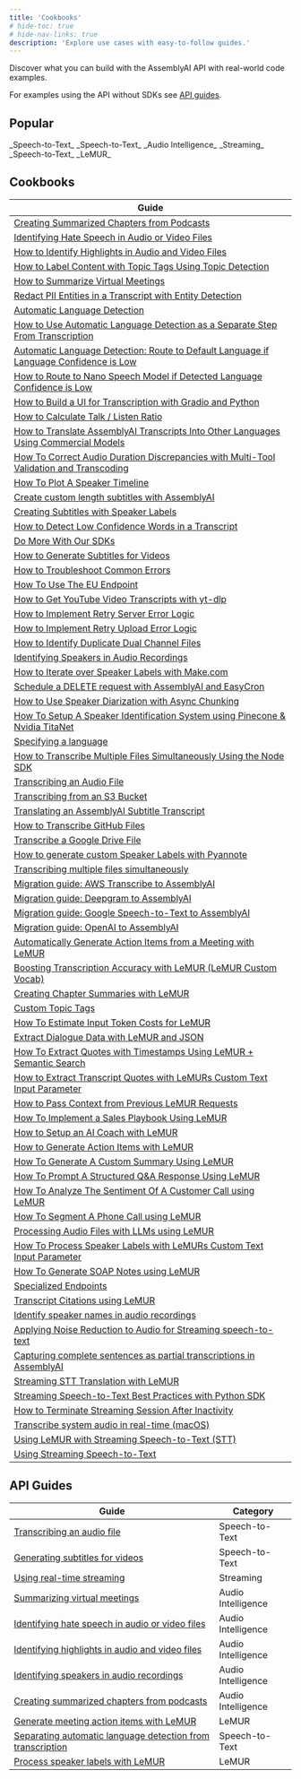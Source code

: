 ```yaml
---
title: 'Cookbooks'
# hide-toc: true
# hide-nav-links: true
description: 'Explore use cases with easy-to-follow guides.'
---
```


  Discover what you can build with the AssemblyAI API with real-world code
  examples.

For examples using the API without SDKs see [API guides](#api-guides).


## **Popular**

<CardGroup cols={3}>
<Card
  title="How to Transcribe YouTube Videos"
  href="https://github.com/AssemblyAI/cookbook/blob/master/core-transcription/transcribe_youtube_videos.ipynb"
>
_Speech-to-Text_
</Card>
<Card
  title="How to Generate Subtitles for Videos"
  href="https://github.com/AssemblyAI/cookbook/blob/master/core-transcription/subtitles.ipynb"
>
_Speech-to-Text_
</Card>
<Card
  title="Identify Speakers in Audio Recordings"
  href="https://github.com/AssemblyAI/cookbook/blob/master/core-transcription/speaker_labels.ipynb"
>
_Audio Intelligence_
</Card>
<Card
  title="Use LeMUR with Streaming Speech-to-Text"
  href="https://github.com/AssemblyAI/cookbook/blob/master/streaming-stt/real_time_lemur.ipynb"
>
_Streaming_
</Card>
<Card
  title="Create Summarized Chapters from Podcasts"
  href="https://github.com/AssemblyAI/cookbook/blob/master/audio-intelligence/auto_chapters.ipynb"
>
_Speech-to-Text_
</Card>
<Card
  title="Use LeMUR to Boost Custom Vocabulary List"
  href="https://github.com/AssemblyAI/cookbook/blob/master/lemur/custom-vocab-lemur.ipynb"
>
_LeMUR_
</Card>
</CardGroup>

## Cookbooks

| Guide |
| --- |
|[Creating Summarized Chapters from Podcasts](guides/auto_chapters)|
|[Identifying Hate Speech in Audio or Video Files](guides/content_moderation)|
|[How to Identify Highlights in Audio and Video Files](guides/key_phrases)|
|[How to Label Content with Topic Tags Using Topic Detection](guides/topic_detection)|
|[How to Summarize Virtual Meetings](guides/summarization)|
|[Redact PII Entities in a Transcript with Entity Detection](guides/entity_redaction)|
|[Automatic Language Detection](guides/automatic-language-detection)|
|[How to Use Automatic Language Detection as a Separate Step From Transcription](guides/automatic-language-detection-separate)|
|[Automatic Language Detection: Route to Default Language if Language Confidence is Low](guides/automatic-language-detection-route-default-language)|
|[How to Route to Nano Speech Model if Detected Language Confidence is Low](guides/automatic-language-detection-route-nano-model)|
|[How to Build a UI for Transcription with Gradio and Python](guides/gradio-frontend)|
|[How to Calculate Talk / Listen Ratio](guides/talk-listen-ratio)|
|[How to Translate AssemblyAI Transcripts Into Other Languages Using Commercial Models](guides/translate_transcripts)|
|[How To Correct Audio Duration Discrepancies with Multi-Tool Validation and Transcoding](guides/audio-duration-fix)|
|[How To Plot A Speaker Timeline](guides/speaker_timeline)|
|[Create custom length subtitles with AssemblyAI](guides/subtitle_creation_by_word_count)|
|[Creating Subtitles with Speaker Labels](guides/speaker_labelled_subtitles)|
|[How to Detect Low Confidence Words in a Transcript](guides/detecting-low-confidence-words)|
|[Do More With Our SDKs](guides/do-more-with-sdk)|
|[How to Generate Subtitles for Videos](guides/subtitles)|
|[How to Troubleshoot Common Errors](guides/common_errors_and_solutions)|
|[How To Use The EU Endpoint](guides/how_to_use_the_eu_endpoint)|
|[How to Get YouTube Video Transcripts with yt-dlp](guides/transcribe_youtube_videos)|
|[How to Implement Retry Server Error Logic](guides/retry-server-error)|
|[How to Implement Retry Upload Error Logic](guides/retry-upload-error)|
|[How to Identify Duplicate Dual Channel Files](guides/identify_duplicate_channels)|
|[Identifying Speakers in Audio Recordings](guides/speaker_labels)|
|[How to Iterate over Speaker Labels with Make.com](guides/make-speaker-labels)|
|[Schedule a DELETE request with AssemblyAI and EasyCron](guides/schedule_delete)|
|[How to Use Speaker Diarization with Async Chunking](guides/speaker-diarization-with-async-chunking)|
|[How To Setup A Speaker Identification System using Pinecone & Nvidia TitaNet](guides/titanet-speaker-identification)|
|[Specifying a language](guides/specify-language)|
|[How to Transcribe Multiple Files Simultaneously Using the Node SDK](guides/sdk-node-batch)|
|[Transcribing an Audio File](guides/transcribe)|
|[Transcribing from an S3 Bucket](guides/transcribe_from_s3)|
|[Translating an AssemblyAI Subtitle Transcript](guides/translate_subtitles)|
|[How to Transcribe GitHub Files](guides/transcribing-github-files)|
|[Transcribe a Google Drive File](guides/transcribing-google-drive-file)|
|[How to generate custom Speaker Labels with Pyannote](guides/Use_AssemblyAI_with_Pyannote_to_generate_custom_Speaker_Labels)|
|[Transcribing multiple files simultaneously ](guides/SDK_transcribe_batch_of_files/batch_transcription)|
|[Migration guide: AWS Transcribe to AssemblyAI](guides/aws_to_aai)|
|[Migration guide: Deepgram to AssemblyAI](guides/dg_to_aai)|
|[Migration guide: Google Speech-to-Text to AssemblyAI](guides/google_to_aai)|
|[Migration guide: OpenAI to AssemblyAI](guides/oai_to_aai)|
|[Automatically Generate Action Items from a Meeting with LeMUR](guides/meeting-action-items)|
|[Boosting Transcription Accuracy with LeMUR (LeMUR Custom Vocab)](guides/custom-vocab-lemur)|
|[Creating Chapter Summaries with LeMUR](guides/input-text-chapters)|
|[Custom Topic Tags](guides/custom-topic-tags)|
|[How To Estimate Input Token Costs for LeMUR](guides/counting-tokens)|
|[Extract Dialogue Data with LeMUR and JSON](guides/dialogue-data)|
|[How To Extract Quotes with Timestamps Using LeMUR + Semantic Search](guides/transcript-citations)|
|[How to Extract Transcript Quotes with LeMURs Custom Text Input Parameter](guides/timestamped-transcripts)|
|[How to Pass Context from Previous LeMUR Requests](guides/past-response-prompts)|
|[How To Implement a Sales Playbook Using LeMUR](guides/sales-playbook)|
|[How to Setup an AI Coach with LeMUR](guides/task-endpoint-ai-coach)|
|[How to Generate Action Items with LeMUR](guides/task-endpoint-action-items)|
|[How To Generate A Custom Summary Using LeMUR](guides/task-endpoint-custom-summary)|
|[How To Prompt A Structured Q&A Response Using LeMUR](guides/task-endpoint-structured-QA)|
|[How To Analyze The Sentiment Of A Customer Call using LeMUR](guides/call-sentiment-analysis)|
|[How To Segment A Phone Call using LeMUR](guides/phone-call-segmentation)|
|[Processing Audio Files with LLMs using LeMUR](guides/using-lemur)|
|[How To Process Speaker Labels with LeMURs Custom Text Input Parameter](guides/input-text-speaker-labels)|
|[How To Generate SOAP Notes using LeMUR](guides/soap-note-generation)|
|[Specialized Endpoints](guides/specialized-endpoints)|
|[Transcript Citations using LeMUR](guides/lemur-transcript-citations)|
|[Identify speaker names in audio recordings](guides/speaker-identification)|
|[Applying Noise Reduction to Audio for Streaming speech-to-text](guides/noise_reduction_streaming)|
|[Capturing complete sentences as partial transcriptions in AssemblyAI](guides/partial_transcripts)|
|[Streaming STT Translation with LeMUR](guides/real_time_translation)|
|[Streaming Speech-to-Text Best Practices with Python SDK](guides/real-time-best-practices)|
|[How to Terminate Streaming Session After Inactivity](guides/terminate_realtime_programmatically)|
|[Transcribe system audio in real-time (macOS)](guides/transcribe_system_audio)|
|[Using LeMUR with Streaming Speech-to-Text (STT)](guides/real_time_lemur)|
|[Using Streaming Speech-to-Text](guides/real-time)|

## API Guides

| Guide | Category |
| --- | --- |
| [Transcribing an audio file](/docs/guides/transcribing-an-audio-file) | <span class="speech-to-text-tag">Speech-to-Text</span> |
| [Generating subtitles for videos](/docs/guides/generating-subtitles-for-videos) | <span class="speech-to-text-tag">Speech-to-Text</span> |
| [Using real-time streaming](/docs/guides/real-time-streaming-transcription) | <span class="streaming-tag">Streaming</span> |
| [Summarizing virtual meetings](/docs/guides/summarizing-virtual-meetings) | <span class="audio-intelligence-tag">Audio Intelligence</span> |
| [Identifying hate speech in audio or video files](/docs/guides/identifying-hate-speech-in-audio-or-video-files) | <span class="audio-intelligence-tag">Audio Intelligence</span> |
| [Identifying highlights in audio and video files](/docs/guides/identifying-highlights-in-audio-or-video-files) | <span class="audio-intelligence-tag">Audio Intelligence</span> |
| [Identifying speakers in audio recordings](/docs/guides/identifying-speakers-in-audio-recordings) | <span class="audio-intelligence-tag">Audio Intelligence</span> |
| [Creating summarized chapters from podcasts](/docs/guides/creating-summarized-chapters-from-podcasts) | <span class="audio-intelligence-tag">Audio Intelligence</span> |
| [Generate meeting action items with LeMUR](/docs/guides/generate-meeting-action-items-with-lemur) | <span class="lemur-tag">LeMUR</span> |
| [Separating automatic language detection from transcription](/docs/guides/automatic-language-detection-workflow) | <span class="speech-to-text-tag">Speech-to-Text</span> |
| [Process speaker labels with LeMUR](/docs/guides/process-speaker-labels-with-lemur) | <span class="lemur-tag">LeMUR</span> |
